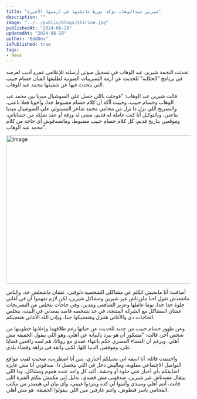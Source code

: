 ```yaml
---
title: "شيرين عبدالوهاب تؤكد تورط عائلتها في أزمتها الأخيرة"
description: ""
image: "../../public/blogs/shirine.jpg"
publishedAt: "2024-06-28"
updatedAt: "2024-06-28"
author: "EddDev"
isPublished: true
tags:
- News
---
```



تحدثت النجمة شيرين عبد الوهاب في تسجيل صوتي أرسلته للإعلامي عمرو أديب لعرضه في برنامج “الحكاية” للحديث عن أزمة التسريبات الصوتية لطليقها الفنان حسام حبيب التي يتحدث فيها عن شقيقها محمد عبد الوهاب.

قالت شيرين عبد الوهاب: “فوجئت باللي حصل على السوشيال ميديا بين محمد عبد الوهاب وحسام حبيب، وحبيت أأكد أن كلام حسام مضبوط جدا، وأخويا فعلا باعني، والتصريح اللي نزل دا نزل من محامي محمد شاعر المستولي على السوشيال ميديا بتاعتي، وبالتوكيل أنا كنت عاملة له قديم، مضى له ورقة أو عقد تملكه من حساباتي، وموقعين بتاريخ قديم، كل كلام حسام حبيب مضبوط، وماتصدقوش أي حاجة من كلام محمد عبد الوهاب”.

<Image
  src="/blogs/shirine.jpg"
  width="718"
  height="404"
  alt="Image"
  sizes="100vw"
/>


أضافت: أنا مابحبش اتكلم عن مشاكلي الشخصية دلوقتي، عشان ماشغلش حد، والناس ماتقعدش تقول احنا ماورناش غير شيرين ومشاكل شيرين، لكن لازم تفهموا أن في أغاني حلوة جدا جدا، توما عاملها وعزيز الشافعي ومدين، وفي حاجات بتخلص من التصريحات عشان المشاكل مع الشركة المنتجة، في حد بشخصه قاصد يقعدني في البيت، بنخلص الحاجات دي والأغاني هتنزل وهتعجبكوا جدا، وبإذن الله الأغاني هتعجبكم.

وعن ظهور حسام حبيب من جديد للحديث عن حياتها رغم طلاقهما وإعلانها خطوبتها من شخص آخر، قالت: “مشكور أن هو بيرد بالنيابة عن أهلي، وهو اللي بيقول الحقيقة مش أهلي، وبرغم أن القضاء المصري حكم بانتهاء عقدي مع روتانا، هم لسه رافعين قضايا علي، وموقفين الدنيا كلها، لكني واثقة في نزاهة وقضاء بلدي.

واختتمت قائلة: أنا اسفة اني بشيلكم أخباري، بس أنا اضطريت، صحيت لقيت مواقع التواصل الاجتماعي مقلوبة، وماليش دخل في اللي بيحصل دا، صدقوني أنا مش عايزة اضايقكم بأي أخبار عني حلوة أو وحشة، أكيد كل واحد عنده هموم ومشاكل، ودا اللي بيتقال معندناش غير شيرين، صدقوني مش قصدي، بدليل إني مكنتش بتكلم الفترة اللي فاتت، أنتم أهلي وسندي وأثبتوا لي كدة وبتردوا غيبتي، وأي بيان لي هيصدر من مكتب المحامي ياسر قنطوش، وانتم عارفين مين اللي بيقولوا الحقيقة، هو مش أهلي.
